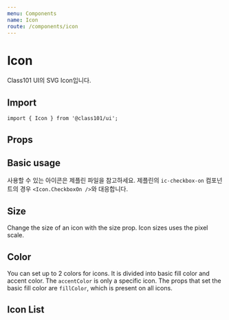 ```yaml
---
menu: Components
name: Icon
route: /components/icon
---
```



# Icon

Class101 UI의 SVG Icon입니다.

## Import

```
import { Icon } from '@class101/ui';
```

## Props

<PropsTable of={Icon} />

## Basic usage

사용할 수 있는 아이콘은 제플린 파일을 참고하세요. 제플린의 `ic-checkbox-on` 컴포넌트의 경우 `<Icon.CheckboxOn />`와 대응합니다.

<Playground>
  <Icon.Add />
  <Icon.Bell />
  <Icon.Alert />
  <Icon.CheckboxOn />
  <Icon.Close />
</Playground>

## Size

Change the size of an icon with the size prop. Icon sizes uses the pixel scale.

<Playground>
  <Icon.Bell size={16} />
  <Icon.Bell size={24} />
  <Icon.Bell size={28} />
  <Icon.Bell size={36} />
  <Icon.Bell size={42} />
  <Icon.Bell size={48} />
</Playground>

## Color

You can set up to 2 colors for icons.
It is divided into basic fill color and accent color. The `accentColor` is only a specific icon.
The props that set the basic fill color are `fillColor`, which is present on all icons.

<Playground>
  <Icon.Bell fillColor={Colors.gray700} />
  <Icon.Bell fillColor={Colors.red700} />
  <Icon.Bell fillColor={Colors.orange700} />
</Playground>

<Playground>
  <Icon.StarHalf />
  <Icon.StarHalf fillColor={Colors.red600} accentColor={Colors.red200} />
  <Icon.StarNone />
  <Icon.StarNone accentColor={Colors.red200} />
</Playground>

## Icon List

<IconItemContainer />
